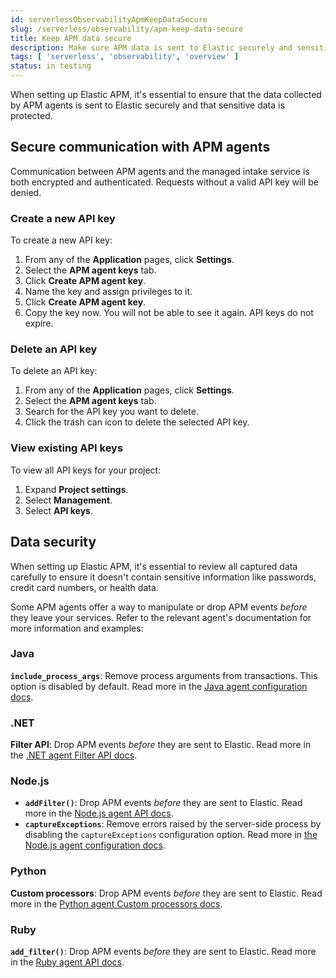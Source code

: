 ```yaml
---
id: serverlessObservabilityApmKeepDataSecure
slug: /serverless/observability/apm-keep-data-secure
title: Keep APM data secure
description: Make sure APM data is sent to Elastic securely and sensitive data is protected.
tags: [ 'serverless', 'observability', 'overview' ]
status: in testing
---
```



<DocBadge template="technical preview" />
When setting up Elastic APM, it's essential to ensure that the data collected by
APM agents is sent to Elastic securely and that sensitive data is protected.

## Secure communication with APM agents

Communication between APM agents and the managed intake service is both encrypted and authenticated.
Requests without a valid API key will be denied.

### Create a new API key

To create a new API key:

1. From any of the **Application** pages, click **Settings**.
1. Select the **APM agent keys** tab.
1. Click **Create APM agent key**.
1. Name the key and assign privileges to it.
1. Click **Create APM agent key**.
1. Copy the key now. You will not be able to see it again. API keys do not expire.

### Delete an API key

To delete an API key:

1. From any of the **Application** pages, click **Settings**.
1. Select the **APM agent keys** tab.
1. Search for the API key you want to delete.
1. Click the trash can icon to delete the selected API key.

### View existing API keys

To view all API keys for your project:

1. Expand **Project settings**.
1. Select **Management**.
1. Select **API keys**.

## Data security

When setting up Elastic APM, it's essential to review all captured data carefully to ensure it doesn't contain sensitive information like passwords, credit card numbers, or health data.

Some APM agents offer a way to manipulate or drop APM events _before_ they leave your services.
Refer to the relevant agent's documentation for more information and examples:

### Java

**`include_process_args`**: Remove process arguments from transactions. This option is disabled by default. Read more in the [Java agent configuration docs](((apm-java-ref-v))/config-reporter.html#config-include-process-args).

### .NET

**Filter API**: Drop APM events _before_ they are sent to Elastic. Read more in the [.NET agent Filter API docs](((apm-dotnet-ref-v))/public-api.html#filter-api).

### Node.js

* **`addFilter()`**: Drop APM events _before_ they are sent to Elastic. Read more in the [Node.js agent API docs](((apm-node-ref-v))/agent-api.html#apm-add-filter).
* **`captureExceptions`**: Remove errors raised by the server-side process by disabling the `captureExceptions` configuration option. Read more in [the Node.js agent configuration docs](((apm-node-ref-v))/configuration.html#capture-exceptions).

### Python

**Custom processors**: Drop APM events _before_ they are sent to Elastic. Read more in the [Python agent Custom processors docs](((apm-py-ref-v))/sanitizing-data.html).

### Ruby

**`add_filter()`**: Drop APM events _before_ they are sent to Elastic. Read more in the [Ruby agent API docs](((apm-ruby-ref-v))/api.html#api-agent-add-filter).

<Feedback slug="/serverless/observability/apm-keep-data-secure" />
